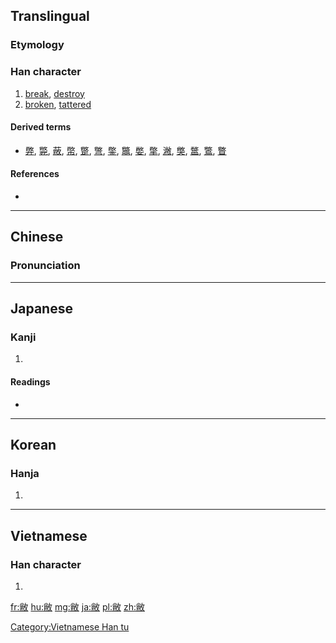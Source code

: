 ==Translingual==

===Etymology===
{{Han compound|㡀|攴|c1=p|c2=s|ls=psc}}

===Han character===
{{Han char|rn=66|rad=攴|as=08|sn=12|four=9824<sub>0</sub>|canj=火月人大 (FBOK)|ids=⿰[[㡀]][[攵]]}}

# [[break]], [[destroy]]
# [[broken]], [[tattered]]

====Derived terms====
* [[弊]], [[斃]], [[蔽]], [[幣]], [[蹩]], [[彆]], [[鐅]], [[鼈]], [[嫳]], [[撆]], [[潎]], [[獘]], [[鄨]], [[鷩]], [[瞥]]

====References====
* {{Han ref|kx=0472.110|dkj=13245|dj=0824.190|hdz=21461.040|uh=655D|ud=25949|bh=B1CD|bd=45517}}

----

==Chinese==
{{zh-forms}}

===Pronunciation===
{{zh-pron
|m=bì
|c=bai6
|mc=y
|oc=y
|ma=
|cat=v,a
}}

----

==Japanese==

===Kanji===
{{ja-kanji|grade=|rs=攴08}}

# {{defn|lang=ja|sort=攴08}}

====Readings====
* {{ja-readings|on=[[へい]] (hei)|kun=[[やぶれる]] (yabureru)}}

----

==Korean==

===Hanja===
{{ko-hanja|hangeul=폐|eumhun=|rv=pye|mr=p'ye|y=phyey}}

# {{defn|lang=ko|sort=攴08}}

----

==Vietnamese==

===Han character===
{{vi-readings|rs=攴08| hanviet = tệ}}

# {{defn|lang=vi|sort=攴08}}

[[Category:Vietnamese Han tu]]

[[fr:敝]]
[[hu:敝]]
[[mg:敝]]
[[ja:敝]]
[[pl:敝]]
[[zh:敝]]
